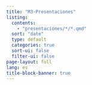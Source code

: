 ```yaml
---
title: "M3-Presentaciones"
listing:
  contents:
    - "presentaciones/*/*.qmd"
  sort: "date"
  type: default
  categories: true
  sort-ui: false
  filter-ui: false
page-layout: full
lang: es
title-block-banner: true
---
```

